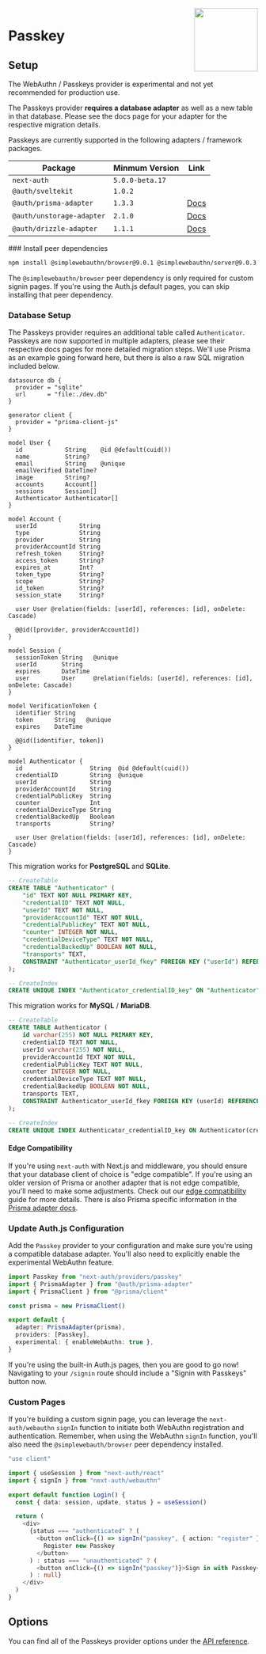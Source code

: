 
<img align="right" src="/img/providers/passkey.svg" width="128" height="128" />

# Passkey

## Setup

<Callout type="warning">
  The WebAuthn / Passkeys provider is experimental and not yet recommended for
  production use.
</Callout>

The Passkeys provider **requires a database adapter** as well as a new table in that database. Please see the docs page for your adapter for the respective migration details.

Passkeys are currently supported in the following adapters / framework packages.

| Package | Minmum Version | Link |
| --- | --- | --- |
| `next-auth` | `5.0.0-beta.17`| |
| `@auth/sveltekit` | `1.0.2`| |
| `@auth/prisma-adapter` | `1.3.3`| [Docs](/getting-started/adapters/prisma) |
| `@auth/unstorage-adapter` | `2.1.0`|  [Docs](/getting-started/adapters/unstorage)|
| `@auth/drizzle-adapter` | `1.1.1`|  [Docs](/getting-started/adapters/drizzle)|

<Steps>
### Install peer dependencies

```bash npm2yarn
npm install @simplewebauthn/browser@9.0.1 @simplewebauthn/server@9.0.3
```

The `@simplewebauthn/browser` peer dependency is only required for custom signin pages. If you're using the Auth.js default pages, you can skip installing that peer dependency.

### Database Setup

The Passkeys provider requires an additional table called `Authenticator`. Passkeys are now supported in multiple adapters, please see their respective docs pages for more detailed migration steps. We'll use Prisma as an example going forward here, but there is also a raw SQL migration included below.

<Accordions>
<Accordion title="Prisma Schema">

```prisma {18, 54-66}
datasource db {
  provider = "sqlite"
  url      = "file:./dev.db"
}

generator client {
  provider = "prisma-client-js"
}

model User {
  id            String    @id @default(cuid())
  name          String?
  email         String    @unique
  emailVerified DateTime?
  image         String?
  accounts      Account[]
  sessions      Session[]
  Authenticator Authenticator[]
}

model Account {
  userId            String
  type              String
  provider          String
  providerAccountId String
  refresh_token     String?
  access_token      String?
  expires_at        Int?
  token_type        String?
  scope             String?
  id_token          String?
  session_state     String?

  user User @relation(fields: [userId], references: [id], onDelete: Cascade)

  @@id([provider, providerAccountId])
}

model Session {
  sessionToken String   @unique
  userId       String
  expires      DateTime
  user         User     @relation(fields: [userId], references: [id], onDelete: Cascade)
}

model VerificationToken {
  identifier String
  token      String   @unique
  expires    DateTime

  @@id([identifier, token])
}

model Authenticator {
  id                   String  @id @default(cuid())
  credentialID         String  @unique
  userId               String
  providerAccountId    String
  credentialPublicKey  String
  counter              Int
  credentialDeviceType String
  credentialBackedUp   Boolean
  transports           String?

  user User @relation(fields: [userId], references: [id], onDelete: Cascade)
}
```

  </Accordion>
  <Accordion title="SQL Migration">

This migration works for **PostgreSQL** and **SQLite**.

```sql filename="./migration/add-webauthn-authenticator-table-postgres.sql"
-- CreateTable
CREATE TABLE "Authenticator" (
    "id" TEXT NOT NULL PRIMARY KEY,
    "credentialID" TEXT NOT NULL,
    "userId" TEXT NOT NULL,
    "providerAccountId" TEXT NOT NULL,
    "credentialPublicKey" TEXT NOT NULL,
    "counter" INTEGER NOT NULL,
    "credentialDeviceType" TEXT NOT NULL,
    "credentialBackedUp" BOOLEAN NOT NULL,
    "transports" TEXT,
    CONSTRAINT "Authenticator_userId_fkey" FOREIGN KEY ("userId") REFERENCES "User" ("id") ON DELETE CASCADE ON UPDATE CASCADE
);

-- CreateIndex
CREATE UNIQUE INDEX "Authenticator_credentialID_key" ON "Authenticator"("credentialID");
```

This migration works for **MySQL** / **MariaDB**.

```sql filename="./migration/add-webauthn-authenticator-table-mysql.sql"
-- CreateTable
CREATE TABLE Authenticator (
    id varchar(255) NOT NULL PRIMARY KEY,
    credentialID TEXT NOT NULL,
    userId varchar(255) NOT NULL,
    providerAccountId TEXT NOT NULL,
    credentialPublicKey TEXT NOT NULL,
    counter INTEGER NOT NULL,
    credentialDeviceType TEXT NOT NULL,
    credentialBackedUp BOOLEAN NOT NULL,
    transports TEXT,
    CONSTRAINT Authenticator_userId_fkey FOREIGN KEY (userId) REFERENCES User (id) ON DELETE CASCADE ON UPDATE CASCADE
);

-- CreateIndex
CREATE UNIQUE INDEX Authenticator_credentialID_key ON Authenticator(credentialID);
```

  </Accordion>
  </Accordions>

#### Edge Compatibility

If you're using `next-auth` with Next.js and middleware, you should ensure that your database client of choice is "edge compatible". If you're using an older version of Prisma or another adapter that is not edge compatible, you'll need to make some adjustments. Check out our [edge compatibility](/guides/edge-compatibility) guide for more details. There is also Prisma specific information in the [Prisma adapter docs](/getting-started/adapters/prisma#edge-compatibility).

### Update Auth.js Configuration

Add the `Passkey` provider to your configuration and make sure you're using a compatible database adapter. You'll also need to explicitly enable the experimental WebAuthn feature.

```ts filename="./auth.ts" {10}
import Passkey from "next-auth/providers/passkey"
import { PrismaAdapter } from "@auth/prisma-adapter"
import { PrismaClient } from "@prisma/client"

const prisma = new PrismaClient()

export default {
  adapter: PrismaAdapter(prisma),
  providers: [Passkey],
  experimental: { enableWebAuthn: true },
}
```

If you're using the built-in Auth.js pages, then you are good to go now! Navigating to your `/signin` route should include a "Signin with Passkeys" button now.

### Custom Pages

If you're building a custom signin page, you can leverage the `next-auth/webauthn` `signIn` function to initiate both WebAuthn registration and authentication. Remember, when using the WebAuthn `signIn` function, you'll also need the `@simplewebauth/browser` peer dependency installed.

```ts filename="app/login/page.tsx" {4} /webauthn/
"use client"

import { useSession } from "next-auth/react"
import { signIn } from "next-auth/webauthn"

export default function Login() {
  const { data: session, update, status } = useSession()

  return (
    <div>
      {status === "authenticated" ? (
        <button onClick={() => signIn("passkey", { action: "register" })}>
          Register new Passkey
        </button>
      ) : status === "unauthenticated" ? (
        <button onClick={() => signIn("passkey")}>Sign in with Passkey</button>
      ) : null}
    </div>
  )
}
```

</Steps>

## Options

You can find all of the Passkeys provider options under the [API reference](/reference/core/providers/webauthn#webauthnconfig).
